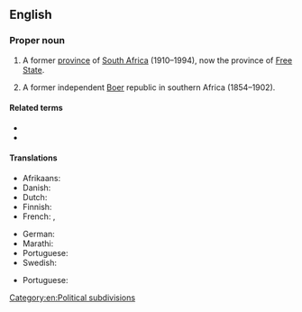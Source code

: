 ==English==
{{wikipedia}}

===Proper noun===
{{en-proper noun|head=[[Orange]] [[free state|Free State]]}}

# {{lb|en|historical}} A former [[province]] of [[South Africa]] (1910–1994), now the province of [[Free State]].
# {{lb|en|historical}} A former independent [[Boer]] republic in southern Africa (1854–1902).

====Related terms====
* {{l|en|Free State}}
* {{l|en|Orange River Colony}}

====Translations====
{{trans-top|former province of South Africa}}
* Afrikaans: {{t|af|Oranje-Vrystaat}}
* Danish: {{t|da|Oranjefristaten|c}} {{qualifier|definite form}}
* Dutch: {{t|nl|Oranje Vrijstaat|f}}
* Finnish: {{t|fi|Oranjen vapaavaltio}}
* French: {{t+|fr|Orange|f}}, {{t|fr|État libre d'Orange|m}}
{{trans-mid}}
* German: {{t|de|Oranjefreistaat|m}}
* Marathi: {{t|mr|ऑरेन्ज फ्री स्टेट|m|tr=ǒrenja frī sṭeṭa|sc=Deva}}
* Portuguese: {{t|pt|Estado Livre de Orange|m}}
* Swedish: {{t|sv|Oranjefristaten|c}}
{{trans-bottom}}

{{trans-top|former republic in southern Africa}}
* Portuguese: {{t|pt|Estado Livre de Orange|m}}
{{trans-mid}}
{{trans-bottom}}

[[Category:en:Political subdivisions]]